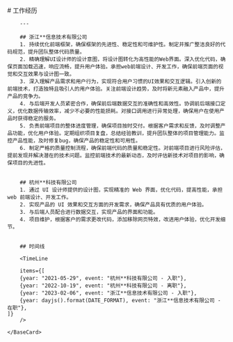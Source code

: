 
<BaseLayout title="About">
    <BaseCard title="About">
        # 工作经历

        ---

        ## 浙江**信息技术有限公司
        1. 持续优化前端框架，确保框架的先进性、稳定性和可维护性。制定并推广整洁良好的代码规范，提升团队整体代码质量。
        2. 精确理解UI设计师的设计意图，将设计图转化为高性能的Web界面。深入优化代码，确保页面加载迅速，响应流畅，提升用户体验。承担web前端设计、开发工作，确保前端页面的视觉和交互效果与设计图一致。
        3. 深入理解产品需求和用户行为，实现符合用户习惯的UI效果和交互逻辑。引入创新的前端技术，打造独特且吸引人的用户体验。关注前端设计趋势，及时将新元素融入产品中，提升产品的竞争力。
        4. 与后端开发人员紧密合作，确保前后端数据交互的准确性和高效性。协调前后端接口定义，优化数据传输效率，减少不必要的性能损耗。对接口调用进行异常处理，确保用户在使用产品时获得稳定的服务。
        5. 负责前端项目的整体进度管理，确保项目按时交付。根据客户需求和反馈，及时调整产品功能，优化用户体验。定期组织项目复盘，总结经验教训，提升团队整体的项目管理能力。监控产品性能，及时修复bug，确保产品的稳定性和可用性。
        6. 制定严格的质量控制流程，确保前端代码的质量和稳定性。对前端项目进行风险评估，提前发现并解决潜在的技术问题。监控前端技术的最新动态，及时评估新技术对项目的影响，确保项目的先进性。


        ## 杭州**科技有限公司
        1. 通过 UI 设计师提供的设计图，实现精准的 Web 界面，优化代码，提高性能，承担 web 前端设计、开发工作。
        2. 实现产品的 UI 效果和交互方面的开发需求，确保产品具有优质的用户体验。
        3. 与后端人员配合进行数据交互，实现产品的界面和功能。
        4. 项目维护，根据客户的需求更改代码，添加移除网页特效，改进用户体验，优化开发细节。


        ## 时间线

        <TimeLine

        items={[
        {year: "2021-05-29", event: "杭州**科技有限公司 - 入职"},
        {year: "2022-10-19", event: "杭州**科技有限公司 - 离职"},
        {year: "2023-02-06", event: "浙江**信息技术有限公司 - 入职"},
        {year: dayjs().format(DATE_FORMAT), event: "浙江**信息技术有限公司 - 在职"},
    ]}
        />

    </BaseCard>
</BaseLayout>
